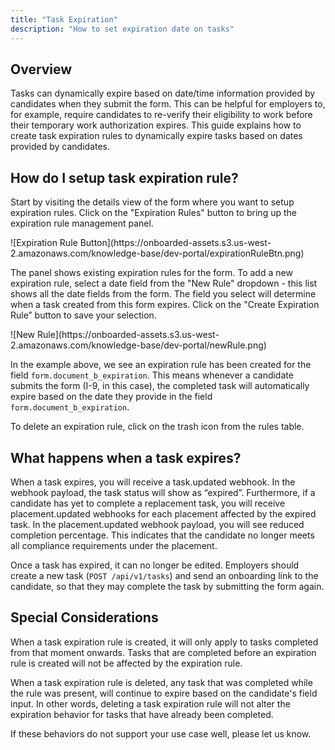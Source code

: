 ```yaml
---
title: "Task Expiration"
description: "How to set expiration date on tasks"
---
```


## Overview 

Tasks can dynamically expire based on date/time information provided by candidates when they submit the form. This can be helpful for employers to, for example, require candidates to re-verify their eligibility to work before their temporary work authorization expires. This guide explains how to create task expiration rules to dynamically expire tasks based on dates provided by candidates.

## How do I setup task expiration rule?

Start by visiting the details view of the form where you want to setup expiration rules. Click on the "Expiration Rules" button to bring up the expiration rule management panel.

<Frame>
    ![Expiration Rule Button](https://onboarded-assets.s3.us-west-2.amazonaws.com/knowledge-base/dev-portal/expirationRuleBtn.png)
</Frame>

The panel shows existing expiration rules for the form. To add a new expiration rule, select a date field from the "New Rule" dropdown - this list shows all the date fields from the form. The field you select will determine when a task created from this form expires. Click on the "Create Expiration Rule” button to save your selection.

<Frame>
    ![New Rule](https://onboarded-assets.s3.us-west-2.amazonaws.com/knowledge-base/dev-portal/newRule.png)
</Frame>

In the example above, we see an expiration rule has been created for the field `form.document_b_expiration`. This means whenever a candidate submits the form (I-9, in this case), the completed task will automatically expire based on the date they provide in the field `form.document_b_expiration`.

To delete an expiration rule, click on the trash icon from the rules table.

## What happens when a task expires?

When a task expires, you will receive a task.updated webhook. In the webhook payload, the task status will show as “expired”. Furthermore, if a candidate has yet to complete a replacement task, you will receive placement.updated webhooks for each placement affected by the expired task. In the placement.updated webhook payload, you will see reduced completion percentage. This indicates that the candidate no longer meets all compliance requirements under the placement.

Once a task has expired, it can no longer be edited. Employers should create a new task (`POST /api/v1/tasks`) and send an onboarding link to the candidate, so that they may complete the task by submitting the form again.

## Special Considerations

When a task expiration rule is created, it will only apply to tasks completed from that moment onwards. Tasks that are completed before an expiration rule is created will not be affected by the expiration rule.

When a task expiration rule is deleted, any task that was completed while the rule was present, will continue to expire based on the candidate's field input. In other words, deleting a task expiration rule will not alter the expiration behavior for tasks that have already been completed.

If these behaviors do not support your use case well, please let us know.
